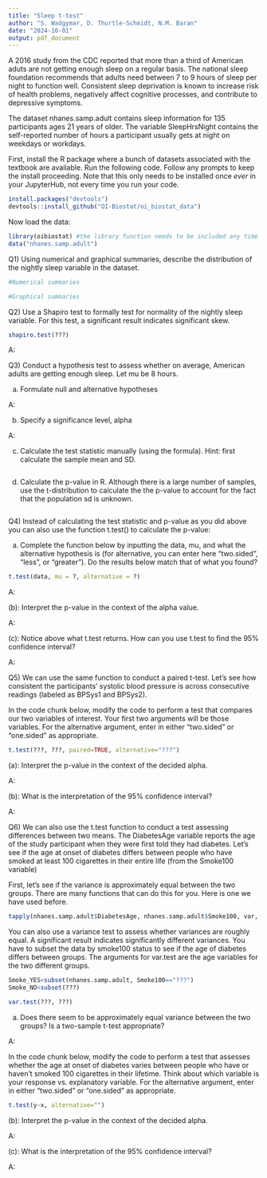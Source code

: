 ```yaml
---
title: "Sleep t-test"
author: "S. Wadgymar, D. Thurtle-Schmidt, N.M. Baran"
date: "2024-10-01"
output: pdf_document
---
```


A 2016 study from the CDC reported that more than a third of American aduts are not getting enough sleep on a regular basis. The national sleep foundation recommends that adults need between 7 to 9 hours of sleep per night to function well. Consistent sleep deprivation is known to increase risk of health problems, negatively affect cognitive processes, and contribute to depressive symptoms. 

The dataset nhanes.samp.adult contains sleep information for 135 participants ages 21 years of older. The variable SleepHrsNight contains the self-reported number of hours a participant usually gets at night on weekdays or workdays.

First, install the R package where a bunch of datasets associated with the textbook are available. Run the following code. Follow any prompts to keep the install proceeding. Note that this only needs to be installed once *ever* in your JupyterHub, not every time you run your code.

```r
install.packages("devtools")
devtools::install_github("OI-Biostat/oi_biostat_data")
```

Now load the data:
```r
library(oibiostat) #the library function needs to be included any time you load a package into your workspace
data("nhanes.samp.adult")
```

Q1) Using numerical and graphical summaries, describe the distribution of the nightly sleep variable in the dataset.  
```r
#Numerical summaries
```

```r
#Graphical summaries
```


Q2) Use a Shapiro test to formally test for normality of the nightly sleep variable.  For this test, a significant result indicates significant skew.
```r
shapiro.test(???)
```

A: 


Q3) Conduct a hypothesis test to assess whether on average, American adults are getting enough sleep. Let mu be 8 hours.

(a) Formulate null and alternative hypotheses

A: 


(b) Specify a significance level, alpha

A: 


(c) Calculate the test statistic manually (using the formula). Hint: first calculate the sample mean and SD.

```r


```


(d) Calculate the p-value in R. Although there is a large number of samples, use the t-distribution to calculate the the p-value to account for the fact that the population sd is unknown.

```r

```


Q4) Instead of calculating the test statistic and p-value as you did above you can also use the function t.test() to calculate the p-value:

(a) Complete the function below by inputting the data, mu, and what the alternative hypothesis is (for alternative, you can enter here "two.sided", "less", or "greater"). Do the results below match that of what you found?

```r
t.test(data, mu = ?, alternative = ?)
```

A: 


(b): Interpret the p-value in the context of the alpha value.

A: 


(c): Notice above what t.test returns. How can you use t.test to find the 95% confidence interval?

A: 


Q5) We can use the same function to conduct a paired t-test.  Let's see how consistent the participants' systolic blood pressure is across consecutive readings (labeled as BPSys1 and BPSys2).

In the code chunk below, modify the code to perform a test that compares our two variables of interest.  Your first two arguments will be those variables. For the alternative argument, enter in either "two.sided" or "one.sided" as appropriate.

```r
t.test(???, ???, paired=TRUE, alternative="???")
```


(a): Interpret the p-value in the context of the decided alpha.

A:


(b): What is the interpretation of the 95% confidence interval?

A:


Q6) We can also use the t.test function to conduct a test assessing differences between two means.  The DiabetesAge variable reports the age of the study participant when they were first told they had diabetes.  Let's see if the age at onset of diabetes differs between people who have smoked at least 100 cigarettes in their entire life (from the Smoke100 variable)

First, let's see if the variance is approximately equal between the two groups.  There are many functions that can do this for you.  Here is one we have used before.


```r

tapply(nhanes.samp.adult$DiabetesAge, nhanes.samp.adult$Smoke100, var, na.rm=T)

```

You can also use a variance test to assess whether variances are roughly equal.  A significant result indicates significantly different variances. You have to subset the data by smoke100 status to see if the age of diabetes differs between groups.  The arguments for var.test are the age variables for the two different groups.

```r
Smoke_YES<subset(nhanes.samp.adult, Smoke100=="???")
Smoke_NO<subset(???)

var.test(???, ???)
```


(a) Does there seem to be approximately equal variance between the two groups?  Is a two-sample t-test appropriate?

A: 


In the code chunk below, modify the code to perform a test that assesses whether the age at onset of diabetes varies between people who have or haven't smoked 100 cigarettes in their lifetime. Think about which variable is your response vs. explanatory variable. For the alternative argument, enter in either "two.sided" or "one.sided" as appropriate.

```r
t.test(y~x, alternative="")
```


(b): Interpret the p-value in the context of the decided alpha.

A:

(c): What is the interpretation of the 95% confidence interval?

A:

